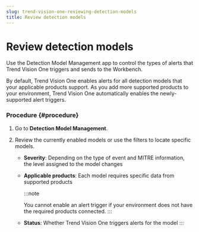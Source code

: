 ```yaml
---
slug: trend-vision-one-reviewing-detection-models
title: Review detection models
---
```

# Review detection models

Use the Detection Model Management app to control the types of alerts that Trend Vision One triggers and sends to the Workbench.

By default, Trend Vision One enables alerts for all detection models that your applicable products support. As you add more supported products to your environment, Trend Vision One automatically enables the newly-supported alert triggers.

### Procedure {#procedure}

1.  Go to **Detection Model Management**.

2.  Review the currently enabled models or use the filters to locate specific models.

    - **Severity**: Depending on the type of event and MITRE information, the level assigned to the model changes

    - **Applicable products**: Each model requires specific data from supported products

      :::note

      You cannot enable an alert trigger if your environment does not have the required products connected.
      :::

    - **Status**: Whether Trend Vision One triggers alerts for the model
:::
